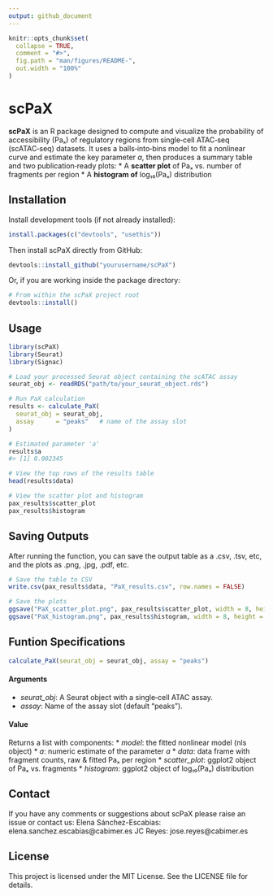 ```yaml
---
output: github_document
---
```


<!-- README.md is generated from README.Rmd. Please edit that file -->

```r
knitr::opts_chunk$set(
  collapse = TRUE,
  comment = "#>",
  fig.path = "man/figures/README-",
  out.width = "100%"
)
```

# scPaX

**scPaX** is an R package designed to compute and visualize the probability of accessibility (Paₓ) of regulatory regions from single‑cell ATAC‑seq (scATAC‑seq) datasets. It uses a balls‑into‑bins model to fit a nonlinear curve and estimate the key parameter *a*, then produces a summary table and two publication‑ready plots:
  * A **scatter plot** of Paₓ vs. number of fragments per region
  * A **histogram of** log₁₀(Paₓ) distribution
    

## Installation

Install development tools (if not already installed):
``` r
install.packages(c("devtools", "usethis"))
```

Then install scPaX directly from GitHub:
``` r
devtools::install_github("yourusername/scPaX")
```

Or, if you are working inside the package directory:
``` r
# From within the scPaX project root
devtools::install()
```

## Usage
```r
library(scPaX)
library(Seurat)
library(Signac)

# Load your processed Seurat object containing the scATAC assay
seurat_obj <- readRDS("path/to/your_seurat_object.rds")

# Run PaX calculation
results <- calculate_PaX(
  seurat_obj = seurat_obj,
  assay      = "peaks"   # name of the assay slot
)

# Estimated parameter 'a'
results$a
#> [1] 0.002345

# View the top rows of the results table
head(results$data)

# View the scatter plot and histogram
pax_results$scatter_plot
pax_results$histogram
```

## Saving Outputs
After running the function, you can save the output table as a .csv, .tsv, etc, and the plots as .png, .jpg, .pdf, etc.
``` r
# Save the table to CSV
write.csv(pax_results$data, "PaX_results.csv", row.names = FALSE)

# Save the plots
ggsave("PaX_scatter_plot.png", pax_results$scatter_plot, width = 8, height = 6)
ggsave("PaX_histogram.png", pax_results$histogram, width = 8, height = 6)
```

## Funtion Specifications

```r
calculate_PaX(seurat_obj = seurat_obj, assay = "peaks")
```

#### Arguments
* *seurat_obj*: A Seurat object with a single‑cell ATAC assay.
* *assay*: Name of the assay slot (default "peaks").

#### Value 
Returns a list with components:
* *model*: the fitted nonlinear model (nls object)
* *a*: numeric estimate of the parameter *a*
* *data*: data frame with fragment counts, raw & fitted Paₓ per region
* *scatter_plot*: ggplot2 object of Paₓ vs. fragments
* *histogram*: ggplot2 object of log₁₀(Paₓ) distribution

## Contact
If you have any comments or suggestions about scPaX please raise an issue or contact us:
Elena Sánchez-Escabias: elena.sanchez.escabias@cabimer.es
JC Reyes: jose.reyes@cabimer.es

## License
This project is licensed under the MIT License. See the LICENSE file for details.
